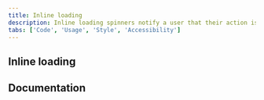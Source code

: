 ```yaml
---
title: Inline loading
description: Inline loading spinners notify a user that their action is being processed.
tabs: ['Code', 'Usage', 'Style', 'Accessibility']
---
```


## Inline loading

<ComponentCode
  name="Inline loading"
  component="inline-loading"
  variation="inline-loading"
  hasReactVersion="inlineloading--inline-loading"
  hasVueVersion="inlineloading--default"
  hasAngularVersion="?path=/story/inline-loading--basic"
  codepen="dLMXow"></ComponentCode>

## Documentation

<ComponentDocs component="inline-loading"></ComponentDocs>
